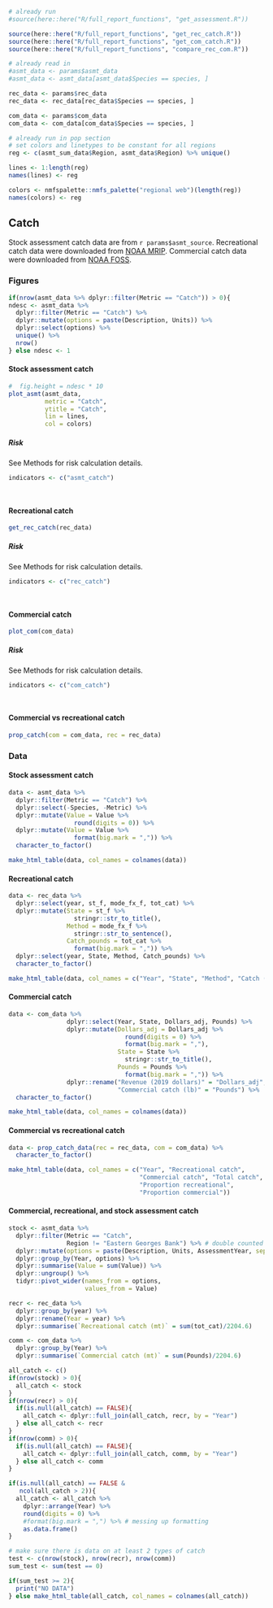 
```r
# already run
#source(here::here("R/full_report_functions", "get_assessment.R"))

source(here::here("R/full_report_functions", "get_rec_catch.R"))
source(here::here("R/full_report_functions", "get_com_catch.R"))
source(here::here("R/full_report_functions", "compare_rec_com.R"))
```

```r
# already read in
#asmt_data <- params$asmt_data
#asmt_data <- asmt_data[asmt_data$Species == species, ]

rec_data <- params$rec_data
rec_data <- rec_data[rec_data$Species == species, ]

com_data <- params$com_data
com_data <- com_data[com_data$Species == species, ]
```

```r
# already run in pop section
# set colors and linetypes to be constant for all regions
reg <- c(asmt_sum_data$Region, asmt_data$Region) %>% unique()

lines <- 1:length(reg)
names(lines) <- reg

colors <- nmfspalette::nmfs_palette("regional web")(length(reg))
names(colors) <- reg

```

## Catch

Stock assessment catch data are from ``r params$asmt_source``. Recreational catch data were downloaded from [NOAA MRIP](https://www.st.nmfs.noaa.gov/st1/recreational/MRIP_Estimate_Data/CSV/). Commercial catch data were downloaded from [NOAA FOSS](https://foss.nmfs.noaa.gov/apexfoss/f?p=215:200:4615327020711::NO:::).

### Figures
```r
if(nrow(asmt_data %>% dplyr::filter(Metric == "Catch")) > 0){
ndesc <- asmt_data %>% 
  dplyr::filter(Metric == "Catch") %>% 
  dplyr::mutate(options = paste(Description, Units)) %>%
  dplyr::select(options) %>% 
  unique() %>% 
  nrow()
} else ndesc <- 1
```

#### Stock assessment catch
```r
#  fig.height = ndesc * 10
plot_asmt(asmt_data, 
          metric = "Catch", 
          ytitle = "Catch",
          lin = lines, 
          col = colors)
```

##### Risk {-}

See Methods for risk calculation details.
```r
indicators <- c("asmt_catch")
```

```r
```

```r
```

#### Recreational catch
```r
get_rec_catch(rec_data)
```

##### Risk {-}

See Methods for risk calculation details.
```r
indicators <- c("rec_catch")
```

```r
```

```r
```

#### Commercial catch
```r
plot_com(com_data)
```

##### Risk {-}

See Methods for risk calculation details.
```r
indicators <- c("com_catch")
```

```r
```

```r
```

#### Commercial vs recreational catch
```r
prop_catch(com = com_data, rec = rec_data)
```

### Data

#### Stock assessment catch
```r
data <- asmt_data %>% 
  dplyr::filter(Metric == "Catch") %>%
  dplyr::select(-Species, -Metric) %>%
  dplyr::mutate(Value = Value %>%
                  round(digits = 0)) %>%
  dplyr::mutate(Value = Value %>%
                  format(big.mark = ",")) %>%
  character_to_factor()

make_html_table(data, col_names = colnames(data))
```

#### Recreational catch
```r
data <- rec_data %>% 
  dplyr::select(year, st_f, mode_fx_f, tot_cat) %>%
  dplyr::mutate(State = st_f %>%
                  stringr::str_to_title(),
                Method = mode_fx_f %>% 
                  stringr::str_to_sentence(),
                Catch_pounds = tot_cat %>%
                  format(big.mark = ",")) %>%
  dplyr::select(year, State, Method, Catch_pounds) %>%
  character_to_factor()

make_html_table(data, col_names = c("Year", "State", "Method", "Catch (lb)"))
```

#### Commercial catch
```r
data <- com_data %>% 
                dplyr::select(Year, State, Dollars_adj, Pounds) %>%
                dplyr::mutate(Dollars_adj = Dollars_adj %>% 
                                round(digits = 0) %>%
                                format(big.mark = ","),
                              State = State %>% 
                                stringr::str_to_title(),
                              Pounds = Pounds %>%
                                format(big.mark = ",")) %>%
                dplyr::rename("Revenue (2019 dollars)" = "Dollars_adj",
                              "Commercial catch (lb)" = "Pounds") %>%
  character_to_factor()

make_html_table(data, col_names = colnames(data))
```

#### Commercial vs recreational catch
```r
data <- prop_catch_data(rec = rec_data, com = com_data) %>%
  character_to_factor()

make_html_table(data, col_names = c("Year", "Recreational catch", 
                                    "Commercial catch", "Total catch", 
                                    "Proportion recreational",
                                    "Proportion commercial"))
```

#### Commercial, recreational, and stock assessment catch
```r
stock <- asmt_data %>%
  dplyr::filter(Metric == "Catch",
                Region != "Eastern Georges Bank") %>% # double counted
  dplyr::mutate(options = paste(Description, Units, AssessmentYear, sep = " - ")) %>%
  dplyr::group_by(Year, options) %>%
  dplyr::summarise(Value = sum(Value)) %>%
  dplyr::ungroup() %>%
  tidyr::pivot_wider(names_from = options,
                     values_from = Value)

recr <- rec_data %>%
  dplyr::group_by(year) %>%
  dplyr::rename(Year = year) %>%
  dplyr::summarise(`Recreational catch (mt)` = sum(tot_cat)/2204.6)

comm <- com_data %>%
  dplyr::group_by(Year) %>%
  dplyr::summarise(`Commercial catch (mt)` = sum(Pounds)/2204.6)

all_catch <- c()
if(nrow(stock) > 0){
  all_catch <- stock
}
if(nrow(recr) > 0){
  if(is.null(all_catch) == FALSE){
    all_catch <- dplyr::full_join(all_catch, recr, by = "Year")
  } else all_catch <- recr
}
if(nrow(comm) > 0){
  if(is.null(all_catch) == FALSE){
    all_catch <- dplyr::full_join(all_catch, comm, by = "Year")
  } else all_catch <- comm
}

if(is.null(all_catch) == FALSE &
   ncol(all_catch > 2)){
  all_catch <- all_catch %>% 
    dplyr::arrange(Year) %>%
    round(digits = 0) %>%
    #format(big.mark = ",") %>% # messing up formatting
    as.data.frame()
}

# make sure there is data on at least 2 types of catch
test <- c(nrow(stock), nrow(recr), nrow(comm))
sum_test <- sum(test == 0)

if(sum_test >= 2){
  print("NO DATA")
} else make_html_table(all_catch, col_names = colnames(all_catch))
```

